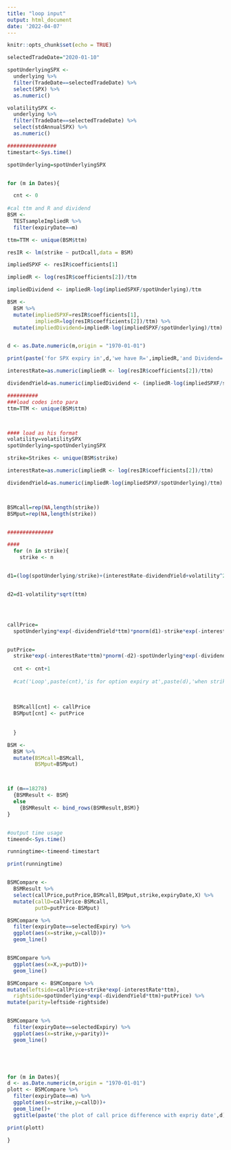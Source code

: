 ```yaml
---
title: "loop input"
output: html_document
date: '2022-04-07'
---
```


```r
knitr::opts_chunk$set(echo = TRUE)
```

```r
selectedTradeDate="2020-01-10"

spotUnderlyingSPX <- 
  underlying %>% 
  filter(TradeDate==selectedTradeDate) %>% 
  select(SPX) %>% 
  as.numeric()

volatilitySPX <- 
  underlying %>% 
  filter(TradeDate==selectedTradeDate) %>% 
  select(stdAnnualSPX) %>% 
  as.numeric()
```

```r
################
timestart<-Sys.time()

spotUnderlying=spotUnderlyingSPX


for (m in Dates){

  cnt <- 0
  
#cal ttm and R and dividend
BSM <- 
  TESTsampleImpliedR %>% 
  filter(expiryDate==m)

ttm=TTM <- unique(BSM$ttm)

resIR <- lm(strike ~ putDcall,data = BSM)

impliedSPXF <- resIR$coefficients[1]

impliedR <- log(resIR$coefficients[2])/ttm

impliedDividend <- impliedR-log(impliedSPXF/spotUnderlying)/ttm

BSM <- 
  BSM %>% 
  mutate(impliedSPXF=resIR$coefficients[1],
         impliedR=log(resIR$coefficients[2])/ttm) %>% 
  mutate(impliedDividend=impliedR-log(impliedSPXF/spotUnderlying)/ttm) 


d <- as.Date.numeric(m,origin = "1970-01-01")

print(paste('for SPX expiry in',d,'we have R=',impliedR,'and Dividend=  ',impliedDividend))

interestRate=as.numeric(impliedR <- log(resIR$coefficients[2])/ttm) 

dividendYield=as.numeric(impliedDividend <- (impliedR-log(impliedSPXF/spotUnderlying)/ttm))

##########
###load codes into para
ttm=TTM <- unique(BSM$ttm)



#### load as his format
volatility=volatilitySPX 
spotUnderlying=spotUnderlyingSPX

strike=Strikes <- unique(BSM$strike)

interestRate=as.numeric(impliedR <- log(resIR$coefficients[2])/ttm) 

dividendYield=as.numeric(impliedR-log(impliedSPXF/spotUnderlying)/ttm)



BSMcall=rep(NA,length(strike))
BSMput=rep(NA,length(strike))


###############

####
  for (n in strike){
    strike <- n


d1=(log(spotUnderlying/strike)+(interestRate-dividendYield+volatility^2/2))*ttm/(volatility*sqrt(ttm))


d2=d1-volatility*sqrt(ttm)




callPrice=
  spotUnderlying*exp(-dividendYield*ttm)*pnorm(d1)-strike*exp(-interestRate*ttm)*pnorm(d2)


putPrice=
  strike*exp(-interestRate*ttm)*pnorm(-d2)-spotUnderlying*exp(-dividendYield*ttm)*pnorm(-d1)
  
  cnt <- cnt+1
  
  #cat('Loop',paste(cnt),'is for option expiry at',paste(d),'when strike is',n,"Option price is: ",optionTemp,'\n')
  
  
  
  BSMcall[cnt] <- callPrice
  BSMput[cnt] <- putPrice
  
  
  }

BSM <- 
  BSM %>% 
  mutate(BSMcall=BSMcall,
         BSMput=BSMput)



if (m==18278)
  {BSMResult <- BSM}
  else
    {BSMResult <- bind_rows(BSMResult,BSM)}
}


#output time usage
timeend<-Sys.time()

runningtime<-timeend-timestart

print(runningtime)



```

```r
BSMCompare <- 
  BSMResult %>%
  select(callPrice,putPrice,BSMcall,BSMput,strike,expiryDate,X) %>% 
  mutate(callD=callPrice-BSMcall,
         putD=putPrice-BSMput)

BSMCompare %>% 
  filter(expiryDate==selectedExpiry) %>%
  ggplot(aes(x=strike,y=callD))+
  geom_line()


BSMCompare %>% 
  ggplot(aes(x=X,y=putD))+
  geom_line()


```

```r
BSMCompare <- BSMCompare %>% 
mutate(leftside=callPrice+strike*exp(-interestRate*ttm),
  rightside=spotUnderlying*exp(-dividendYield*ttm)+putPrice) %>% 
mutate(parity=leftside-rightside)


BSMCompare %>% 
  filter(expiryDate==selectedExpiry) %>% 
  ggplot(aes(x=strike,y=parity))+
  geom_line()



  
```


```r

for (m in Dates){
d <- as.Date.numeric(m,origin = "1970-01-01")
plott <- BSMCompare %>% 
  filter(expiryDate==m) %>%
  ggplot(aes(x=strike,y=callD))+
  geom_line()+
  ggtitle(paste('the plot of call price difference with expriy date',d))

print(plott)

}

```


